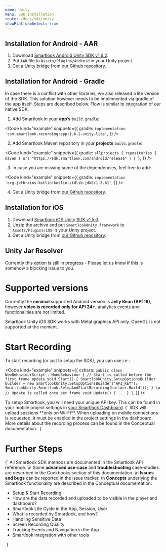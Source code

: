 ```yaml
---
name: Unity
menu: SDK Installation
route: /docs/sdk/unity
showPlatformSelect: true
---
```



<Title>Unity SDK Installation</Title>

## Installation for Android - AAR

1. Download [Smartlook Android Unity SDK v1.6.2](https://sdk.smartlook.com/android/app-1.6.2-unity.aar).
2. Put `AAR` file to `Assets/Plugins/Android` in your Unity project.
3. Get a Unity bridge from [our Github repository](https://github.com/smartlook/unity-bridge).

## Installation for Android - Gradle

In case there is a conflict with other libraries, we also released a lite version of the SDK. This solution however needs to be implemented via gradle of the app itself. Steps are described below. Flow is similar to integration of our native SDK.

1. Add Smartlook in your **app’s** `build.gradle`:

<Code
  kind="example"
  snippets={{
    gradle: `
implementation 'com.smartlook.recording:app:1.6.2-unity-lite'
`,
  }}
/>

2. Add Smartlook Maven repository in your **projects** `build.gradle`:

<Code
  kind="example"
  snippets={{
    gradle: `
allprojects {
  repositories {
    maven {
      url "https://sdk.smartlook.com/android/release"
    }
  }
}
`,
  }}
/>

3. In case you are missing some of the dependencies, feel free to add:

<Code
  kind="example"
  snippets={{
    gradle: `
implementation 'org.jetbrains.kotlin:kotlin-stdlib-jdk8:1.3.61'
`,
  }}
/>

4. Get a Unity bridge from [our Github repository](https://github.com/smartlook/unity-bridge).

## Installation for iOS

1. Download [Smartlook iOS Unity SDK v1.5.0](https://sdk.smartlook.com/ios/smartlook-unity-ios-sdk-1.5.0.165.zip).
2. Unzip the archive and put `SmartlookUnity.framework` to `Assets/Plugins/iOS` in your Unity project.
3. Get a Unity bridge from [our Github repository](https://github.com/smartlook/unity-bridge).

## Unity Jar Resolver

Currently this option is still in progress - Please let us know if this is somehow a blocking issue to you.

# Supported versions
Currently the **minimal** supported Android version is **Jelly Bean (API 18)**, however **video is recorded only for API 24+**, analytics events and functionalities are not limited.

Smartlook Unity iOS SDK works with Metal graphics API only. OpenGL is not supported at the moment.

# Start Recording

To start recording (or just to setup the SDK), you can use i.e.:

<Code
  kind="example"
  snippets={{
    csharp: `
public class NewBehaviourScript : MonoBehaviour
{
    // Start is called before the first frame update
    void Start()
    {
        SmartlookUnity.SetupOptionsBuilder builder = new SmartlookUnity.SetupOptionsBuilder("API_KEY");
        SmartlookUnity.Smartlook.SetupAndStartRecording(builder.Build());
    }
\n
    // Update is called once per frame
    void Update()
    {
        ...
    }
}
`,
  }}
/>

<Alert kind="important">
To setup Smartlook, you will need your unique API key. This can be found in your mobile project settings in <a href="https://app.smartlook.com/settings/projects">your Smartlook Dashboard</a>.
</Alert>

<TextBlock kind="important">
{`
SDK will upload sessions **only on Wi-Fi**. When uploading on mobile connections is requested, it must be enabled in the project settings in the dashboard. More details about the recording process can be found in the <Link to="/docs/sdk/conceptual/when-the-recordings-appear-in-dashboard">Conceptual documentation</Link>.
`}
</TextBlock>

# Further Steps

<TextBlock>{`
All Smartlook SDK methods are documented in the <Link to="/docs/sdk/api-reference" platform="unity">Smartlook API reference</Link>.
\n
Some **advanced use-case** and **troubleshooting** case-studies are described in the Cookbooks section of this documentation.
\n
**Issues and bugs** can be reported in the <Link to="https://github.com/smartlook/smartlook-mobile-issue-tracker">issue tracker</Link>.
\n
**Concepts** underlying the Smartlook functionality are described in the Conceptual documentation:
* <Link to="/docs/sdk/conceptual/setup-and-start-recording" platform="android">Setup & Start Recording</Link>
* <Link to="/docs/sdk/conceptual/when-the-recordings-appear-in-dashboard" platform="android">How are the data recorded and uploaded to be visible in the player and dashboard?</Link>
* <Link to="/docs/sdk/conceptual/life-cycle-session-user" platform="android">Smartlook Life Cycle in the App, Session, User</Link>
* <Link to="/docs/sdk/conceptual/what-and-how-is-recorded" platform="android">What is recorded by Smartlook, and how?</Link>
* <Link to="/docs/sdk/conceptual/handling-sensitive-data" platform="android">Handling Sensitive Data</Link>
* <Link to="/docs/sdk/conceptual/screen-recording-quality" platform="android">Screen Recording Quality</Link>
* Tracking <Link to="/docs/sdk/conceptual/event-tracking" platform="android">Events</Link> and <Link to="/docs/sdk/conceptual/recording-navigation" platform="android">Navigation</Link> in the App
* <Link to="/docs/sdk/conceptual/integrating-with-other-tools" platform="android">Smartlook integration with other tools</Link>
`}</TextBlock>
